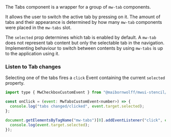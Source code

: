 
<Title>Tabs</Title>

<Subtitle>
  The Tabs component is a wrapper for a group of <code>mw-tab</code> components.
</Subtitle>

It allows the user to switch the active tab by pressing on it.
The amount of tabs and their appearance is determined by how many `mw-tab` components were placed in the `mw-tabs` slot.

The `selected` prop determines which tab is enabled by default.
A `mw-tab` does not represent tab content but only the selectable tab in the navigation. Implementing behaviour to switch between contents by using `mw-tabs` is up to the application using it.

<Canvas>
  <Story id="components-tabs--default" />
</Canvas>

### Listen to Tab changes

Selecting one of the tabs fires a `click` Event containing the current `selected` property.

```javascript
import type { MwCheckboxCustomEvent } from "@maibornwolff/mwui-stencil/dist/types/components";

const onClick = (event: MwTabsCustomEvent<number>) => {
  console.log("tabs changed/clicked", event.target.selected);
};
```

```javascript
document.getElementsByTagName("mw-tabs")[0].addEventListener("click", event => {
  console.log(event.target.selected);
});
```

<ArgTypes of="mw-tabs" />
